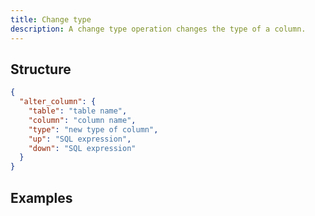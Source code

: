```yaml
---
title: Change type
description: A change type operation changes the type of a column.
---
```


## Structure

```json
{
  "alter_column": {
    "table": "table name",
    "column": "column name",
    "type": "new type of column",
    "up": "SQL expression",
    "down": "SQL expression"
  }
}
```

## Examples

<ExampleSnippet example="18_change_column_type.json" language="json" />
